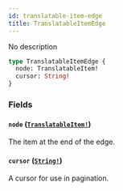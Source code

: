 ```yaml
---
id: translatable-item-edge
title: TranslatableItemEdge
---
```


No description

```graphql
type TranslatableItemEdge {
  node: TranslatableItem!
  cursor: String!
}
```

### Fields

#### `node` ([`TranslatableItem!`](/docs/developer/api-reference/unions/translatable-item))

The item at the end of the edge.

#### `cursor` ([`String!`](/docs/developer/api-reference/scalars/string))

A cursor for use in pagination.
